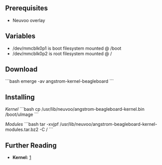 == Prerequisites ==
* Neuvoo overlay

== Variables ==
* /dev/mmcblk0p1 is boot filesystem mounted @ /boot
* /dev/mmcblk0p2 is root filesystem mounted @ /

== Download ==
```bash
emerge -av angstrom-kernel-beagleboard
```

== Installing ==

''Kernel''
```bash
cp /usr/lib/neuvoo/angstrom-beagleboard-kernel.bin /boot/uImage
```

''Modules''
```bash
tar -xvjpf /usr/lib/neuvoo/angstrom-beagleboard-kernel-modules.tar.bz2 -C /
```

== Further Reading ==
* '''Kernel:''' [http://www.angstrom-distribution.org/demo/beagleboard/]
